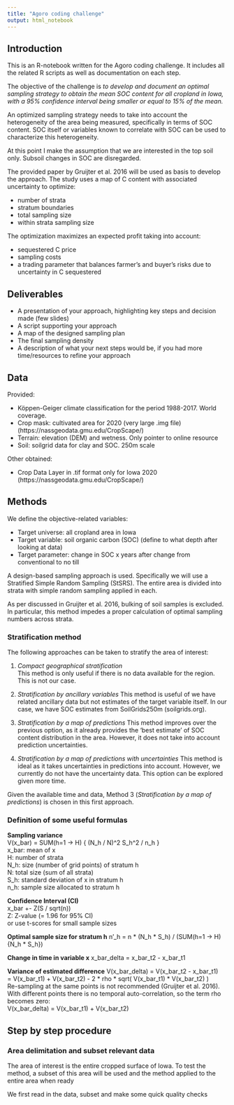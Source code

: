 ```yaml
---
title: "Agoro coding challenge"
output: html_notebook
---
```


## Introduction

This is an R-notebook written for the Agoro coding challenge. It includes all the related R scripts as well as documentation on each step.  

The objective of the challenge is _to develop and document an optimal sampling strategy to obtain the mean SOC content for all cropland in Iowa, with a 95% confidence interval being smaller or equal to 15% of the mean._

An optimized sampling strategy needs to take into account the heterogeneity of the area being measured, specifically in terms of SOC content. SOC itself or variables known to correlate with SOC can be used to characterize this heterogeneity.

At this point I make the assumption that we are interested in the top soil only. Subsoil changes in SOC are disregarded.

The provided paper by Gruijter et al. 2016 will be used as basis to develop the approach. The study uses a map of C content with associated uncertainty to optimize:

* number of strata 
* stratum boundaries
* total sampling size
* within strata sampling size

The optimization maximizes an expected profit taking into account:

* sequestered C price
* sampling costs
* a trading parameter that balances farmer's and buyer's risks due to uncertainty in C sequestered


## Deliverables

* A presentation of your approach, highlighting key steps and decision made (few slides)
* A script supporting your approach 
* A map of the designed sampling plan
* The final sampling density 
* A description of what your next steps would be, if you had more time/resources to refine your approach


## Data

Provided:  

* Köppen-Geiger climate classification for the period 1988-2017. World coverage.
* Crop mask: cultivated area for 2020 (very large .img file) (https://nassgeodata.gmu.edu/CropScape/)
* Terrain: elevation (DEM) and wetness. Only pointer to online resource
* Soil: soilgrid data for clay and SOC. 250m scale

Other obtained:  

* Crop Data Layer in .tif format only for Iowa 2020 (https://nassgeodata.gmu.edu/CropScape/)


## Methods

We define the objective-related variables:

* Target universe: all cropland area in Iowa
* Target variable: soil organic carbon (SOC) (define to what depth after looking at data)
* Target parameter: change in SOC x years after change from conventional to no till

A design-based sampling approach is used. Specifically we will use a Stratified Simple Random Sampling (StSRS). The entire area is divided into strata with simple random sampling applied in each.

As per discussed in Gruijter et al. 2016, bulking of soil samples is excluded. In particular, this method impedes a proper calculation of optimal sampling numbers across strata.


### Stratification method

The following approaches can be taken to stratify the area of interest:

1. *Compact geographical stratification*  
This method is only useful if there is no data available for the region. This is not our case.

2. *Stratification by ancillary variables*
This method is useful of we have related ancillary data but not estimates of the target variable itself. In our case, we have SOC estimates from SoilGrids250m (soilgrids.org).

3. *Stratification by a map of predictions*
This method improves over the previous option, as it already provides the 'best estimate' of SOC content distribution in the area. However, it does not take into account prediction uncertainties.

4. *Stratification by a map of predictions with uncertainties*
This method is ideal as it takes uncertainties in predictions into account. However, we currently do not have the uncertainty data. This option can be explored given more time.

Given the available time and data, Method 3 (*Stratification by a map of predictions*) is chosen in this first approach.

### Definition of some useful formulas

**Sampling variance**  
V(x_bar) = SUM(h=1 -> H) { (N_h / N)^2 S_h^2 / n_h }  
x_bar: mean of x  
H: number of strata  
N_h: size (number of grid points) of stratum h  
N: total size (sum of all strata)  
S_h: standard deviation of x in stratum h  
n_h: sample size allocated to stratum h  

**Confidence Interval (CI)**  
x_bar +- Z(S / sqrt(n))  
Z: Z-value (= 1.96 for 95% CI)  
or use t-scores for small sample sizes

**Optimal sample size for stratum h**
n'_h = n * (N_h * S_h) / (SUM(h=1 -> H) {N_h * S_h})

**Change in time in variable x**
x_bar_delta = x_bar_t2 - x_bar_t1

**Variance of estimated difference**
V(x_bar_delta) = V(x_bar_t2 - x_bar_t1)  
               = V(x_bar_t1) + V(x_bar_t2) - 2 * rho * sqrt( V(x_bar_t1) * V(x_bar_t2) )  
Re-sampling at the same points is not recommended (Gruijter et al. 2016). With different points there is no temporal auto-correlation, so the term rho becomes zero:  
V(x_bar_delta) = V(x_bar_t1) + V(x_bar_t2)  


## Step by step procedure

### Area delimitation and subset relevant data

The area of interest is the entire cropped surface of Iowa. To test the method, a subset of this area will be used and the method applied to the entire area when ready

We first read in the data, subset and make some quick quality checks
```r

```





